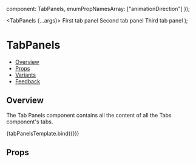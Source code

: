 
  component: TabPanels,
  enumPropNamesArray: ["animationDirection"]
});

<Meta
  title="Navigation/Tabs - (in progress)/TabPanels - (Coming Soon)"
  component={TabPanels}
  argTypes={metaSettings.argTypes}
  decorators={metaSettings.decorators}
/>

<!--- Component template -->

  <TabPanels {...args}>
    <TabPanel>First tab panel</TabPanel>
    <TabPanel>Second tab panel</TabPanel>
    <TabPanel>Third tab panel</TabPanel>
  </TabPanels>
);

<!--- Component documentation -->

# TabPanels

- [Overview](#overview)
- [Props](#props)
- [Variants](#variants)
- [Feedback](#feedback)

## Overview

The Tab Panels component contains all the content of all the Tabs component's tabs.

<Canvas>
  <Story name="Overview" args={{ activeTabId: 1 }}>
    {tabPanelsTemplate.bind({})}
  </Story>
</Canvas>

## Props

<ArgsTable story="Overview" />
